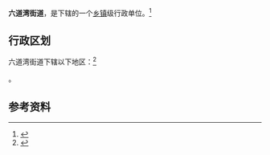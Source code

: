 {{中国乡级行政区|65/01/05/002/000}}

'''六道湾街道'''，是{{PRC admin/fullname|65/01/05/002/000|3}}下辖的一个[[乡镇|乡镇]]级行政单位。<ref>{{PRC admin/ref sgc|{{PRC admin/parent|65/01/05/002/000}}}}</ref>

== 行政区划 ==

六道湾街道下辖以下地区：<ref>{{PRC admin/ref sgc|65/01/05/002/000}}</ref>

{{PRC admin/children|65/01/05/002/000}}。

== 参考资料 ==

{{reflist}}

{{行政区划小作品}}
{{PRC admin/navcat|65/01/05/002/000}}